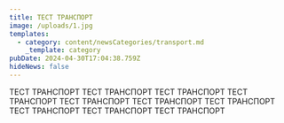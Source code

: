 ```yaml
---
title: ТЕСТ ТРАНСПОРТ
image: /uploads/1.jpg
templates:
  - category: content/newsCategories/transport.md
    _template: category
pubDate: 2024-04-30T17:04:38.759Z
hideNews: false
---
```


ТЕСТ ТРАНСПОРТ ТЕСТ ТРАНСПОРТ ТЕСТ ТРАНСПОРТ ТЕСТ ТРАНСПОРТ ТЕСТ ТРАНСПОРТ ТЕСТ ТРАНСПОРТ ТЕСТ ТРАНСПОРТ ТЕСТ ТРАНСПОРТ ТЕСТ ТРАНСПОРТ ТЕСТ ТРАНСПОРТ 
